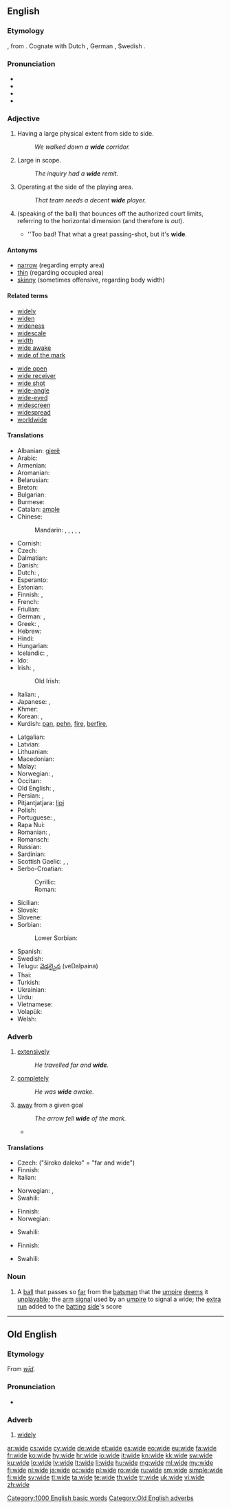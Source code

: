 ==English==

===Etymology===
{{etyl|ang}} {{term|wid|wīd|lang=ang}}, from {{proto|Germanic|wīdaz|lang=en}}. Cognate with Dutch {{term|wijd|lang=nl}}, German {{term|weit|lang=de}}, Swedish {{term|vid|lang=sv}}.

===Pronunciation===
* {{IPA|/waɪd/}}
* {{audio|en-us-wide.ogg|Audio (US)}}
* {{audio|En-uk-wide.ogg|Audio (UK)}}
* {{rhymes|aɪd}}

===Adjective===
{{en-adj|wid|er}}

# Having a large physical extent from side to side.
#: ''We walked down a '''wide''' corridor.''
# Large in scope.
#: ''The inquiry had a '''wide''' remit.''
# {{sports}} Operating at the side of the playing area.
#: ''That team needs a decent '''wide''' player.''
# {{tennis}} (speaking of the ball) that bounces off the authorized court limits, referring to the horizontal dimension (and therefore is ''out''). 
#* ''Too bad! That what a great passing-shot, but it's '''wide'''. 

====Antonyms====
* [[narrow]] (regarding empty area)
* [[thin]] (regarding occupied area)
* [[skinny]] (sometimes offensive, regarding body width)

====Related terms====
{{top2}}
* [[widely]]
* [[widen]]
* [[wideness]]
* [[widescale]]
* [[width]]
* [[wide awake]]
* [[wide of the mark]]
{{mid2}}
* [[wide open]]
* [[wide receiver]]
* [[wide shot]]
* [[wide-angle]]
* [[wide-eyed]]
* [[widescreen]]
* [[widespread]]
* [[worldwide]]
{{bottom}}

====Translations====
{{trans-top|having a large physical extent from side to side}}
* Albanian: [[gjerë]]
* Arabic: {{t-|ar|واسع|tr=wāsiʿ|sc=Arab}}
* Armenian: {{t-|hy|լայն|tr=layn|sc=Armn}}
* Aromanian: {{t-|rup|largu}}
* Belarusian: {{t-|be|шырокі|tr=šyróki|sc=Cyrl}}
* Breton: {{t+|br|ledan}}
* Bulgarian: {{t+|bg|широк|tr=širók|sc=Cyrl}}
* Burmese: {{t+|my|ကျယ်|tr=kyè|sc=Mymr}}
* Catalan: [[ample]]
* Chinese:
*: Mandarin: {{t|zh|寬|sc=Hani}}, {{t|zh|宽|tr=kuān|sc=Hani}}, {{t|zh|寬廣|alt=寬廣的|sc=Hani}}, {{t|zh|宽广|tr=kuānguǎng de|alt=宽广的|sc=Hani}}, {{t|zh|寬闊|alt=寬闊的|sc=Hani}}, {{t|zh|宽阔|tr=kuānkuò de|alt=宽阔的|sc=Hani}}
* Cornish: {{t-|kw|ledan}}
* Czech: {{t+|cs|široký}}
* Dalmatian: {{tø|dlm|luarc}}
* Danish: {{t+|da|bred}}
* Dutch: {{t+|nl|wijd}}, {{t+|nl|breed}}
* Esperanto: {{t-|eo|larĝa|xs=Esperanto}}
* Estonian: {{t-|et|lai}}
* Finnish: {{t+|fi|leveä}}, {{t+|fi|laaja}}
* French: {{t+|fr|large}}
* Friulian: {{tø|fur|larc}}
* German: {{t+|de|breit}}, {{qualifier|poetic}} {{t+|de|weit}}
* Greek: {{t+|el|ευρύς|m|tr=ev̱rýs|sc=Grek}}, {{t-|el|ευρεία|f|tr=ev̱reía|sc=Grek}}
* Hebrew: {{t-|he|רחב|tr=rakhav|sc=Hebr}}
* Hindi: {{t-|hi|चौड़ा|tr=cauṛā|sc=Deva}}
* Hungarian: {{t+|hu|széles}}
* Icelandic: {{t+|is|breiður}}, {{t+|is|víður}}
* Ido: {{t+|io|larja|xs=Ido}}
* Irish: {{t-|ga|leathan}}, {{t-|ga|fairsing}}
*: Old Irish: {{tø|sga|lethan}}
* Italian: {{t+|it|largo}}, {{t+|it|ampio}}
* Japanese: {{t+|ja|広い|tr=[[ひろい]], hiroi|sc=Jpan}}, {{t-|ja|幅広い|tr=はばひろい, habahiroi|sc=Jpan}}
* Khmer: {{t+|km|ល្ហ|tr=lhɑɑ|sc=Khmr}}
* Korean: {{t+|ko|넓은|tr=neolbeun|sc=Kore}}, {{t+|ko|넓다|tr=neoldda|sc=Kore}}
* Kurdish: [[pan]], [[pehn]], [[fire]], [[berfire]], {{ku-Arab|[[پان]]}}
{{trans-mid}}
* Latgalian: {{tø|ltg|plots}}
* Latvian: {{t+|lv|plats}}
* Lithuanian: {{t-|lt|platus}}
* Macedonian: {{t-|mk|широк|tr=šírok|sc=Cyrl}}
* Malay: {{t-|ms|lebar}}
* Norwegian: {{t+|no|vid}}, {{t+|no|bred}}
* Occitan: {{t-|oc|larg}}
* Old English: {{t-|ang|wid|alt=wīd|xs=Old English}}, {{t-|ang|sid|alt=sīd|xs=Old English}}
* Persian: {{t+|fa|پهن|tr=pahn|xs=Persian}}, {{t+|fa|گسترده|tr=gostarde|xs=Persian}}
* Pitjantjatjara: [[lipi]]
* Polish: {{t+|pl|szeroki}}
* Portuguese: {{t+|pt|largo}}, {{t+|pt|amplo}}
* Rapa Nui: {{tø|rap|lau}}
* Romanian: {{t-|ro|larg}}, {{t-|ro|lat}}
* Romansch: {{t-|rm|lartg}}
* Russian: {{t+|ru|широкий|tr=širókij}}
* Sardinian: {{t-|sc|lalgu}}
* Scottish Gaelic: {{t-|gd|leathann}}, {{t-|gd|farsaing}}, {{qualifier|of specified width}} {{t-|gd|a leud}}
* Serbo-Croatian:
*: Cyrillic: {{t-|sh|широк|alt=шѝрок}}
*: Roman: {{t-|sh|širok|alt=šìrok}}
* Sicilian: {{t+|scn|largu}}
* Slovak: {{t-|sk|široký}}
* Slovene: {{t+|sl|širok}}
* Sorbian:
*: Lower Sorbian: {{tø|dsb|šyroki}}
* Spanish: {{t+|es|ancho}}
* Swedish: {{t+|sv|vid}}
* Telugu: [[వెడల్పైన]] (veDalpaina)
* Thai: {{t+|th|กว้างใหญ่|tr=gwâang yài|sc=Thai}}
* Turkish: {{t+|tr|vasi}}
* Ukrainian: {{t-|uk|широкий|tr=šyrókyj|sc=Cyrl}}
* Urdu: {{t-|ur|چوڑا|tr=cauṛā|sc=ur-Arab}}
* Vietnamese: {{t+|vi|rộng}}
* Volapük: {{t+|vo|vidik}}
* Welsh: {{t+|cy|llydan|xs=Welsh}}
{{trans-bottom}}

===Adverb===
{{en-adv|wider|widest}}

# [[extensively]]
#: ''He travelled far and '''wide'''.''
# [[completely]]
#: ''He was '''wide''' awake.''
# [[away]] from a given goal
#: ''The arrow fell '''wide''' of the mark.''
#* {{quote-news
|year=2010
|date=December 29
|author=Sam Sheringham
|title=Liverpool 0 - 1 Wolverhampton
|work=BBC
|url=http://news.bbc.co.uk/sport1/hi/football/eng_prem/9308904.stm
|page=
|passage=The Reds carved the first opening of the second period as Glen Johnson's pull-back found David Ngog but the Frenchman hooked '''wide''' from six yards. }}

====Translations====
{{trans-top|extensively}}
* Czech: {{t-|cs|široko}} ("široko daleko" = "far and wide")
* Finnish: {{t-|fi|laajasti}}
* Italian: {{t+|it|largo|m}}
{{trans-mid}}
* Norwegian: {{t-|no|vidt}}, {{t-|no|bredt}}
* Swahili: {{t+|sw|pana|xs=Swahili}}
{{trans-bottom}}

{{trans-top|completely (with awake)}}
* Finnish: {{t+|fi|täysin}}
* Norwegian: {{t+|no|vid}}
{{trans-mid}}
* Swahili: {{t+|sw|pana|xs=Swahili}}
{{trans-bottom}}

{{trans-top|away from the given goal}}
* Finnish: {{t+|fi|ohi}}
{{trans-mid}}
* Swahili: {{t+|sw|pana|xs=Swahili}}
{{trans-bottom}}

===Noun===
{{en-noun}}

# {{cricket}} A [[ball]] that passes so [[far]] from the [[batsman]] that the [[umpire]] [[deem]]s it [[unplayable]]; the [[arm]] [[signal]] used by an [[umpire]] to signal a wide; the [[extra]] [[run]] added to the [[batting]] [[side]]'s score

[[Category:1000 English basic words]]

----

==Old English==

===Etymology===
From ''[[wid|wīd]]''.

===Pronunciation===
* {{IPA|/wiː.de/|lang=ang}}

===Adverb===
{{Latinx|'''wīde'''}}

# [[widely]]

[[Category:Old English adverbs]]

[[ar:wide]]
[[cs:wide]]
[[cy:wide]]
[[de:wide]]
[[et:wide]]
[[es:wide]]
[[eo:wide]]
[[eu:wide]]
[[fa:wide]]
[[fr:wide]]
[[ko:wide]]
[[hy:wide]]
[[hr:wide]]
[[io:wide]]
[[it:wide]]
[[kn:wide]]
[[kk:wide]]
[[sw:wide]]
[[ku:wide]]
[[lo:wide]]
[[lv:wide]]
[[lt:wide]]
[[li:wide]]
[[hu:wide]]
[[mg:wide]]
[[ml:wide]]
[[my:wide]]
[[fj:wide]]
[[nl:wide]]
[[ja:wide]]
[[oc:wide]]
[[pl:wide]]
[[ro:wide]]
[[ru:wide]]
[[sm:wide]]
[[simple:wide]]
[[fi:wide]]
[[sv:wide]]
[[tl:wide]]
[[ta:wide]]
[[te:wide]]
[[th:wide]]
[[tr:wide]]
[[uk:wide]]
[[vi:wide]]
[[zh:wide]]